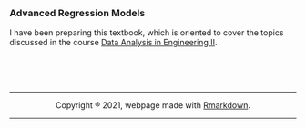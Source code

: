 <br>

### Advanced Regression Models
I have been preparing this textbook, which is oriented to cover the topics 
discussed in the course [Data Analysis in Engineering II](https://jivelez.github.io/teaching.html).


<center>
<br><br><br>
<hr>
Copyright ® 2021, webpage made with [Rmarkdown](https://rmarkdown.rstudio.com/).
<hr>
</center>
